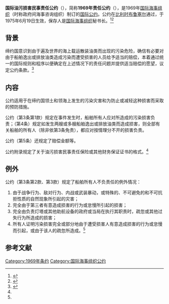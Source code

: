 {{Infobox treaty|name=1969年责任公约|long_name=国际油污损害民事责任公约|date_signed=1969年11月29日|date_effective=1975年6月19日|location_signed={{BEL}}[[布鲁塞尔|布鲁塞尔]]|depositor=[[國際海事組織|国际海事组织]]秘书长|languages=英文、法文<br>俄文（正式译本）<br>西班牙文（正式译本）|parties=32（截至2021年3月2日）<ref>{{Cite web|title=Status Of Treaties|url=https://wwwcdn.imo.org/localresources/en/About/Conventions/StatusOfConventions/StatusOfTreaties.pdf|language=en|accessdate=2021-03-16|publisher=wwwcdn.imo.org|archive-date=2021-09-29|archive-url=https://web.archive.org/web/20210929230708/https://wwwcdn.imo.org/localresources/en/About/Conventions/StatusOfConventions/StatusOfTreaties.pdf|dead-url=no}}</ref>}}
'''国际油污损害民事责任公约'''（{{lang-en|International Convention on Civil Liability for Oil Pollution Damage}}），简称'''1969年责任公约'''（{{lang-en|CLC 1969}}），是1969年[[國際海事組織|国际海事组织]]（时称政府间海事咨询组织）制订的[[国际公约|国际公约]]。公约在[[比利时|比利时]][[布鲁塞尔|布鲁塞尔]]通过，于1975年6月19日生效，保存人是[[國際海事組織|国际海事组织]]秘书长。<ref>{{Cite web|title=International Convention on Civil Liability for Oil Pollution Damage|url=https://www.imo.org/en/About/Conventions/Pages/International-Convention-on-Civil-Liability-for-Oil-Pollution-Damage-(CLC).aspx|accessdate=2020-12-08|publisher=www.imo.org|language=en|dead-url=no|archive-date=2020-11-29|archive-url=https://web.archive.org/web/20201129075007/https://www.imo.org/en/About/Conventions/Pages/International-Convention-on-Civil-Liability-for-Oil-Pollution-Damage-(CLC).aspx}}</ref><ref>{{Cite web|title=1969年国际油污损害民事责任公约|url=http://treaty.mfa.gov.cn/Treaty/web/detail1.jsp?objid=1531876004945|accessdate=2021-03-16|publisher=treaty.mfa.gov.cn|language=zh-hans|archive-date=2021-10-14|archive-url=https://web.archive.org/web/20211014035605/http://treaty.mfa.gov.cn/Treaty/web/detail1.jsp?objid=1531876004945|dead-url=no}}</ref>

== 背景  ==

缔约国意识到由于遍及世界的海上载运散装油类而出现的污染危险，确信有必要对由于船舶逸出或排放油类造成污染而遭受损害的人员给予适当的赔偿，本着通过统一的国际规则和程序以便确定在上述情况下的责任问题并提供适当赔偿的愿望，议定公约条款。<ref name=":0">{{Cite web|title=1969年国际油污损害民事责任公约-文本|url=http://treaty.mfa.gov.cn/tykfiles/20180718/1531876004946.pdf|accessdate=2021-03-16|author=|date=|format=|publisher=treaty.mfa.gov.cn|language=zh-hans}}</ref>

== 内容 ==
公约适用于在缔约国领土和领海上发生的污染灾害和为防止或减轻这种损害而采取的预防措施。

公约（第3条第1款）规定在事件发生时，船舶所有人应对所造成的污染损害负责；（第4条）规定如发生两艘或多艘船舶逸出或排放油类而造成损害，则全部有关船舶的所有人（除非依第3条免责），都应对按情理分不开的损害负责。

公约（第5条）还规定了赔偿金额等。

公约附录规定了关于油污损害民事责任保险或其他财务保证证书的格式。<ref name=":0" />

== 例外 ==
公约（第3条第2款、第3款）规定了船舶所有人不负责任的例外情况：

# 由于战争行为、敌对行为、内战或武装暴动，或特殊的、不可避免的和不可抗拒性质的自然现象所引起的灾害；
# 完全由于第三者有意造成损害的行为或怠慢所引起的损害；
# 完全由负责灯塔或其他助航设备的政府或当局在执行其职责时，疏忽或其他过失行为所造成的损害；
# 所有人证明污染损害完全或部分地由于遭受损害人有意造成损害的行为或怠慢而引起，或由于该人的疏忽所造成。<ref name=":0" />

== 参考文献 ==
{{reflist|2}}
{{国际海事组织公约}}
[[Category:1969年条约|Category:1969年条约]]
[[Category:国际海事组织公约|Category:国际海事组织公约]]